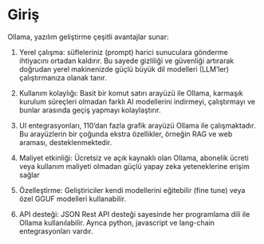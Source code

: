# Giriş

Ollama, yazılım geliştirme çeşitli avantajlar sunar:

1. Yerel çalışma: süfleleriniz (prompt) harici sunuculara gönderme ihtiyacını ortadan kaldırır.
Bu sayede gizliliği ve güvenliği artırarak doğrudan yerel makinenizde güçlü büyük dil modelleri (LLM'ler) çalıştırmanıza olanak tanır.


2. Kullanım kolaylığı: Basit bir komut satırı arayüzü ile Ollama, karmaşık kurulum süreçleri olmadan farklı AI modellerini indirmeyi, çalıştırmayı ve bunlar arasında geçiş yapmayı kolaylaştırır.

3. UI entegrasyonları, 110'dan fazla grafik arayüzü Ollama ile çalışmaktadır.
Bu arayüzlerin bir çoğunda ekstra özellikler, örneğin RAG ve web araması, desteklenmektedir.


4. Maliyet etkinliği: Ücretsiz ve açık kaynaklı olan Ollama, abonelik ücreti veya kullanım maliyeti olmadan güçlü yapay zeka yeteneklerine erişim sağlar


5. Özelleştirme: Geliştiriciler kendi modellerini eğitebilir (fine tune) veya özel GGUF modelleri kullanabilir.


6. API desteği: JSON Rest API desteği sayesinde her programlama dili ile Ollama kullanılabilir.
Ayrıca python, javascript ve lang-chain entegrasyonları vardır.
